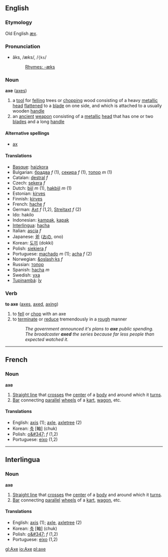 ==English==
===Etymology===
Old English [[æx]].

===Pronunciation===
*ăks, /æks/, /<tt>{ks</tt>/
*:[[Rhymes:English:-æks|Rhymes: -æks]]

===Noun===
'''axe''' ([[axes]])

# a [[tool]] for [[fell]]ing trees or [[chop]]ping wood consisting of a heavy [[metallic]] [[head]] [[flatten]]ed to a [[blade]] on one side, and which is attached to a usually wooden [[handle]]
# an [[ancient]] [[weapon]] consisting of a [[metallic]] [[head]] that has one or two [[blade]]s and a long [[handle]]

====Alternative spellings====
*[[ax]]

====Translations====
*[[Basque]]: [[haizkora]]
*Bulgarian: [[брадва]] ''f'' (1), [[секира]] ''f'' (1), [[топор]] ''m'' (1)
*Catalan: [[destral]] ''f''
*Czech: [[sekera]] ''f''
*Dutch: [[bijl]] ''m'' (1), [[hakbijl]] ''m'' (1)
*Estonian: [[kirves]]
*Finnish: [[kirves]]
*French: [[hache]] ''f''
*German: [[Axt]] ''f'' (1,2), [[Streitaxt]] ''f'' (2)
*Ido: hakilo
*Indonesian: [[kampak]], [[kapak]]
*[[Interlingua]]: [[hacha]]
*Italian: [[ascia]] ''f''
*Japanese: [[斧]] ([[おの]], ono)
*Korean: [[도끼]] (dokki)
*Polish: [[siekiera]] ''f''
*Portuguese: [[machado]] ''m'' (1); [[acha]] ''f'' (2)
*Norwegian: [[&oslash;ks]] ''f''
*Russian: [[топор]]
*Spanish: [[hacha]] ''m''
*Swedish: [[yxa]]
*[[Tupinambá]]: [[îy]]

===Verb===
'''to axe''' ([[axes]], [[axed]], [[axing]])

# to [[fell]] or [[chop]] with an axe
# to [[terminate]] or [[reduce]] tremendously in a [[rough]] manner
#:''The government announced it's plans to '''axe''' public spending.''
#:''The broadcaster '''axed''' the series because far less people than expected watched it.''

----

==French==
===Noun===
'''axe'''

#[[Straight line]] that [[cross]]es the [[center]] of a [[body]] and around which it [[turn]]s.
#[[Bar]] connecting [[parallel]] [[wheel]]s of a [[kart]], [[wagon]], etc.

====Translations====
*English: [[axis]] (1); [[axle]], [[axletree]] (2)
*Korean: [[축]] [軸] (chuk)
*Polish: [[o&#347;]] ''f'' (1,2)
*Portuguese: [[eixo]] (1,2)

----

==Interlingua==
===Noun===
'''axe'''

#[[Straight line]] that [[cross]]es the [[center]] of a [[body]] and around which it [[turn]]s.
#[[Bar]] connecting [[parallel]] [[wheel]]s of a [[kart]], [[wagon]], etc.

====Translations====
*English: [[axis]] (1); [[axle]], [[axletree]] (2)
*Korean: [[축]] [軸] (chuk)
*Polish: [[o&#347;]] ''f'' (1,2)
*Portuguese: [[eixo]] (1,2)

[[gl:Axe]]
[[io:Axe]]
[[pl:axe]]